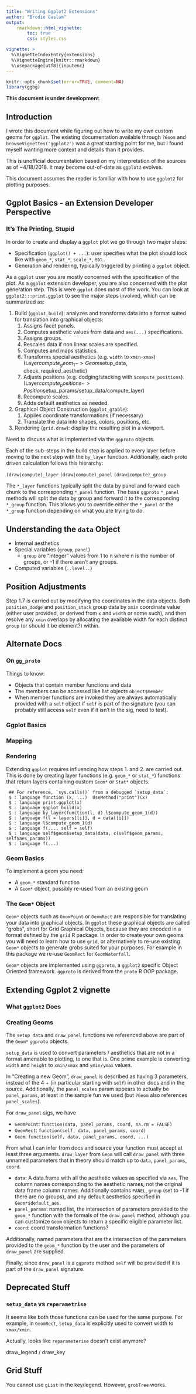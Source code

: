```yaml
---
title: "Writing Ggplot2 Extensions"
author: "Brodie Gaslam"
output:
    rmarkdown::html_vignette:
        toc: true
        css: styles.css

vignette: >
  %\VignetteIndexEntry{extensions}
  %\VignetteEngine{knitr::rmarkdown}
  %\usepackage[utf8]{inputenc}
---
```


```r
knitr::opts_chunk$set(error=TRUE, comment=NA)
library(ggbg)
```

<b>This document is under development</b>.

## Introduction

I wrote this document while figuring out how to write my own custom geoms for
`ggplot`.  The existing documentation available through `?Geom` and
`browseVignettes('ggplot2')` was a great starting point for me, but I found
myself wanting more context and details than it provides.

This is unofficial documentation based on my interpretation of the sources as of
~4/18/2018.  It may become out-of-date as `ggplot2` evolves.

This document assumes the reader is familiar with how to use `ggplot2` for
plotting purposes.


## Ggplot Basics - an Extension Developer Perspective

### It's The Printing, Stupid

In order to create and display a `ggplot` plot we go through two major steps:

* Specification (`ggplot() + ...`): user specifies what the plot
   should look like with `geom_*`, `stat_*`, `scale_*`, etc..
* Generation and rendering, typically triggered by printing a `ggplot`
   object.

As a `ggplot` user you are mostly concerned with the specification of the plot.
As a `ggplot` extension developer, you are also concerned with the plot
generation step.  This is were `ggplot` does most of the work.  You can look at
`ggplot2:::print.ggplot` to see the major steps involved, which can be
summarized as:

1. Build (`ggplot_build`): analyzes and transforms data into a format suited for
   translation into graphical objects:
    1. Assigns facet panels.
    2. Computes aesthetic values from data and `aes(...)` specifications.
    3. Assigns groups.
    4. Rescales data if non linear scales are specified.
    5. Computes and maps statistics.
    6. Transforms special aesthetics (e.g. `width` to `xmin`-`xmax`)
       (Layer$compute_geom_1 -> Geom$setup_data, check_required_aesthetic)
    7. Adjusts positions (e.g. dodging/stacking with `$compute_positions`).
       (Layer$compute_positions ->
       Position$setup_params/setup_data/compute_layer)
    8. Recompute scales.
    9. Adds default aesthetics as needed.
2. Graphical Object Construction (`ggplot_gtable`):
    1. Applies coordinate transformations (if necessary)
    2. Translate the data into shapes, colors, positions, etc.
3. Rendering (`grid.draw`): display the resulting plot in a viewport.

Need to discuss what is implemented via the `ggproto` objects.

Each of the sub-steps in the build step is applied to every layer before moving
to the next step with the `by_layer` function.  Additionally, each proto driven
calculation follows this hierarchy:

`(draw|compute)_layer`
`(draw|compute)_panel`
`(draw|compute)_group`

The `*_layer` functions typically split the data by panel and forward each
chunk to the corresponding `*_panel` function.  The base `ggproto` `*_panel`
methods will split the data by group and forward it to the corresponding
`*_group` function.  This allows you to override either the `*_panel` or the
`*_group` function depending on what you are trying to do.

## Understanding the `data` Object

* Internal aesthetics
* Special variables (`group`, `panel`)
  * `group` are "integer" values from 1 to n where n is the number of groups, or
    -1 if there aren't any groups.
* Computed variables (`..level..`)

## Position Adjustments

Step 1.7 is carried out by modifying the coordinates in the data objects.
Both `position_dodge` and `position_stack` group data by `xmin` coordinate value
(either user provided, or derived from `x` and `width` or some such), and then
resolve any `xmin` overlaps by allocating the available width for each distinct
`group` (or should it be element?) within.

## Alternate Docs

### On `gg_proto`

Things to know:

* Objects that contain member functions and data
* The members can be accessed like list objects `object$member`
* When member functions are invoked they are always automatically provided with
  a `self` object if `self` is part of the signature (you can probably still
  access `self` even if it isn't in the sig, need to test).

### Ggplot Basics

### Mapping


### Rendering



Extending `ggplot` requires influencing how steps 1. and 2. are carried out.
This is done by creating layer functions (e.g. `geom_*` or `stat_*`) functions that return layers containing custom `Geom*` or `Stat*` objects.



```
 ## For reference, `sys.calls()` from a debugged `setup_data`:
 $ : language function (x, ...)  UseMethod("print")(x)
 $ : language print.ggplot(x)
 $ : language ggplot_build(x)
 $ : language by_layer(function(l, d) l$compute_geom_1(d))
 $ : language f(l = layers[[i]], d = data[[i]])
 $ : language l$compute_geom_1(d)
 $ : language f(..., self = self)
 $ : language self$geom$setup_data(data, c(self$geom_params, self$aes_params))
 $ : language f(...)
```

### Geom Basics

To implement a geom you need:

* A `geom_*` standard function
* A `Geom*` object, possibly re-used from an existing geom

### The `Geom*` Object

`Geom*` objects such as `GeomPoint` or `GeomRect` are responsible for
translating your data into graphical objects.  In `ggplot` these graphical
objects are called "grobs", short for Grid Graphical Objects, because they are
encoded in a format defined by the `grid` R package.  In order to create your
own geoms you will need to learn how to use `grid`, or alternatively to re-use
existing `Geom*` objects to generate grobs suited for your purposes.  For
example in this package we re-use `GeomRect` for `GeomWaterfall`.

`Geom*` objects are implemented using `ggproto`, a `ggplot2` specific Object
Oriented framework.  `ggproto` is derived from the `proto` R OOP package.



## Extending Ggplot 2 vignette

### What `ggplot2` Does

### Creating Geoms

The `setup_data` and `draw_panel` functions we referenced above are part of the
`Geom*` `ggproto` objects.

`setup_data` is used to convert parameters / aesthetics that are not in a format
amenable to plotting, to one that is.  One prime example is converting `width`
and `height` to `xmin/xmax` and `ymin/ymax` values.


In "Creating a new Geom", `draw_panel` is described as having 3 parameters,
instead of the 4 + (in particular starting with `self`) in other docs and in the
source.  Additionally, the `panel_scales` param appears to actually be
`panel_params`, at least in the sample fun we used (but `?Geom` also references
`panel_scales`).

For `draw_panel` sigs, we have

* `GeomPoint`: `function(data, panel_params, coord, na.rm = FALSE)`
* `GeomRect`: `function(self, data, panel_params, coord)`
* `Geom`: `function(self, data, panel_params, coord, ...)`

From what I can infer from docs and source your function must accept at least
three arguments.  `draw_layer` from `Geom` will call `draw_panel` with three
unnamed parameters that in theory should match up to `data`, `panel_params`,
`coord`.

* `data`: A data.frame with all the aesthetic values as specified via `aes`.
  The column names corresponding to the aesthetic names, not the original data
  frame column names.  Additionally contains `PANEL`, `group` (set to -1 if
  there are no groups), and any default aesthetics specified in
  `Geom*$default_aes`.
* `panel_params`: named list, the intersection of parameters provided to the
  `geom_*` function with the formals of the `draw_panel` method, although you
  can customize `Geom` objects to return a specific eligible parameter list.
* `coord`: coord transformation functions?

Additionally, named parameters that are the intersection of the parameters
provided to the `geom_*` function by the user and the parameters of `draw_panel`
are supplied.

Finally, since `draw_panel` is a `ggproto` method `self` will be provided if it
is part of the `draw_panel` signature.

## Deprecated Stuff

### `setup_data` vs `reparametrise`

It seems like both those functions can be used for the same purpose.  For
example, in `GeomRect`, `setup_data` is explicitly used to convert width to
`xmax/xmin`.

Actually, looks like `reparameterise` doesn't exist anymore?

draw_legend / draw_key

## Grid Stuff

You cannot use `gList` in the key/legend.  However, `grobTree` works.

